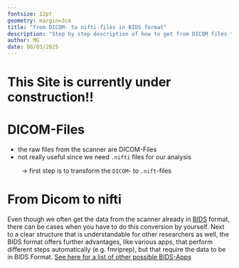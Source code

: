 ```yaml
---
fontsize: 12pt
geometry: margin=3cm
title: "from DICOM- to nifti-files in BIDS format"
description: "Step by step description of how to get from DICOM files to necessary nifti-files in BIDS format"
author: MG
date: 08/03/2025
---
```


# This Site is currently under construction!!

# DICOM-Files

-   the raw files from the scanner are DICOM-Files
-   not really useful since we need `.nifti` files for our analysis

$\qquad\to$ first step is to transform the `DICOM`- to `.nift`-files

# From Dicom to nifti

Even though we often get the data from the scanner already in [BIDS](https://bids-specification.readthedocs.io/en/stable/introduction.html) format, there can be cases when you have to do this conversion by yourself. Next to a clear structure that is understandable for other researchers as well, the BIDS format offers further advantages, like various apps, that perform different steps automatically (e.g. fmriprep), but that require the data to be in BIDS Format. [See here for a list of other possible BIDS-Apps](https://bids.neuroimaging.io//tools/bids-apps.html)
